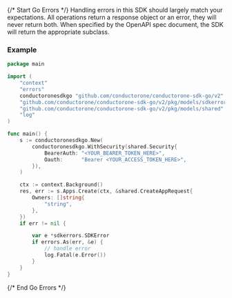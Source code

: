 {/* Start Go Errors */}
Handling errors in this SDK should largely match your expectations.  All operations return a response object or an error, they will never return both.  When specified by the OpenAPI spec document, the SDK will return the appropriate subclass.



### Example

```go
package main

import (
	"context"
	"errors"
	conductoronesdkgo "github.com/conductorone/conductorone-sdk-go/v2"
	"github.com/conductorone/conductorone-sdk-go/v2/pkg/models/sdkerrors"
	"github.com/conductorone/conductorone-sdk-go/v2/pkg/models/shared"
	"log"
)

func main() {
	s := conductoronesdkgo.New(
		conductoronesdkgo.WithSecurity(shared.Security{
			BearerAuth: "<YOUR_BEARER_TOKEN_HERE>",
			Oauth:      "Bearer <YOUR_ACCESS_TOKEN_HERE>",
		}),
	)

	ctx := context.Background()
	res, err := s.Apps.Create(ctx, &shared.CreateAppRequest{
		Owners: []string{
			"string",
		},
	})
	if err != nil {

		var e *sdkerrors.SDKError
		if errors.As(err, &e) {
			// handle error
			log.Fatal(e.Error())
		}
	}
}

```
{/* End Go Errors */}
